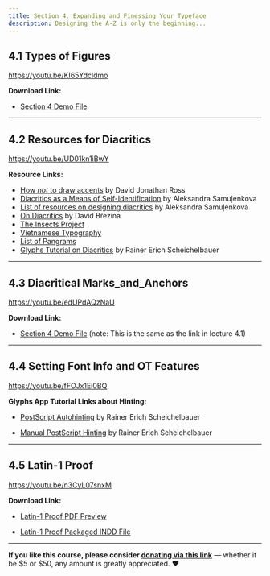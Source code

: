 ```yaml
---
title: Section 4. Expanding and Finessing Your Typeface
description: Designing the A-Z is only the beginning...
---
```


## 4.1 Types of Figures

https://youtu.be/KI65Ydcldmo

**Download Link:**

* [Section 4 Demo File](https://github.com/lynneyun/foundations-of-type-website/raw/master/src/docs/usage/curriculum/files/4.1/Chapter_4_Demo_Files.zip)

***

## 4.2 Resources for Diacritics

https://youtu.be/UD01kn1iBwY

**Resource Links:**

* [How *not* to draw accents](https://www.youtube.com/watch?v=-N--5Wg-2p4) by David Jonathan Ross
* [Diacritics as a Means of Self-Identification](https://youtu.be/uBqReCzyqRg) by Aleksandra Samuļenkova
* [List of resources on designing diacritics](http://www.alphabettes.org/resources-on-designing-diacritics/) by Aleksandra Samuļenkova
* [On Diacritics](https://ilovetypography.com/2009/01/24/on-diacritics) by David Březina
* [The Insects Project](http://theinsectsproject.eu/)
* [Vietnamese Typography](https://vietnamesetypography.com/)
* [List of Pangrams](http://clagnut.com/blog/2380/)  
* [Glyphs Tutorial on Diacritics](https://glyphsapp.com/tutorials/diacritics) by Rainer Erich Scheichelbauer


***

## 4.3 Diacritical Marks_and_Anchors

https://youtu.be/edUPdAQzNaU

**Download Link:**

* [Section 4 Demo File](https://github.com/lynneyun/foundations-of-type-website/raw/master/src/docs/usage/curriculum/files/4.1/Chapter_4_Demo_Files.zip) (note: This is the same as the link in lecture 4.1)

***

## 4.4 Setting Font Info and OT Features

https://youtu.be/fFOJx1Ei0BQ

**Glyphs App Tutorial Links about Hinting:**

* [PostScript Autohinting](https://glyphsapp.com/tutorials/hinting-postscript-autohinting) by Rainer Erich Scheichelbauer

* [Manual PostScript Hinting](https://glyphsapp.com/tutorials/hinting-manual-postscript-hinting) by Rainer Erich Scheichelbauer

***

## 4.5 Latin-1 Proof

https://youtu.be/n3CyL07snxM

**Download Link:**

* [Latin-1 Proof PDF Preview](https://github.com/lynneyun/foundations-of-type-website/blob/master/src/docs/usage/curriculum/files/4.5/Latin-1_Proof.pdf)
 
* [Latin-1 Proof Packaged INDD File](https://github.com/lynneyun/foundations-of-type-website/raw/master/src/docs/usage/curriculum/files/4.5/Latin-1_Proof.zip)

***

**If you like this course, please consider [donating via this link](https://www.paypal.com/donate?hosted_button_id=EJMNLBTAH6WUA)**  — whether it be $5 or $50, any amount is greatly appreciated. ❤️
